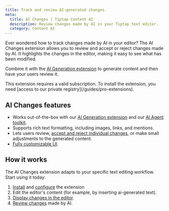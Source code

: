 ```yaml
---
title: Track and review AI-generated changes.
meta:
  title: AI Changes | Tiptap Content AI
  description: Review changes made by AI in your Tiptap text editor.
  category: Content AI
---
```



Ever wondered how to track changes made by AI in your editor? The AI Changes extension allows you to review and accept or reject changes made by AI. It highlights the changes in the editor, making it easy to see what has been modified.

Combine it with the [AI Generation extension](/content-ai/capabilities/generation/overview) to generate content and then have your users review it.

<CodeDemo
  isPro
  path="/Extensions/AiChanges"
  src="https://develop--tiptap-pro.netlify.app/preview/Extensions/AiChanges"
/>

<Callout title="Subscription required" variant="warning">
  This extension requires a valid subscription. To install the extension, you need [access to our
  private registry](/guides/pro-extensions).
</Callout>

## AI Changes features

- Works out-of-the-box with our [AI Generation extension](/content-ai/capabilities/generation/text-generation) and our [AI Agent toolkit](/examples/experiments/ai-agent).
- Supports rich text formatting, including images, links, and mentions.
- Lets users review, [accept and reject individual changes](/content-ai/capabilities/changes/features/review-changes), or make small adjustments to the generated content.
- [Fully customizable UI](/content-ai/capabilities/changes/features/display-changes).

## How it works

The AI Changes extension adapts to your specific text editing workflow. Start using it today:

1. [Install](/content-ai/capabilities/changes/install) and [configure](/content-ai/capabilities/changes/configure) the extension
2. Edit the editor's content (for example, by inserting ai-generated text).
3. [Display changes in the editor](/content-ai/capabilities/changes/features/display-changes).
4. [Review changes](/content-ai/capabilities/changes/features/review-changes) made by AI.
